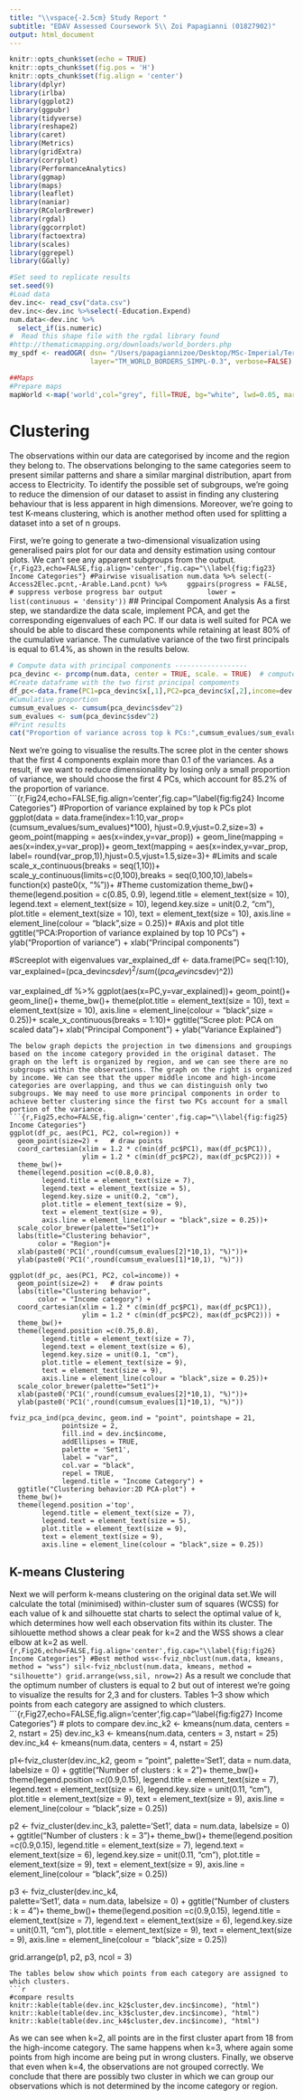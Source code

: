 ```yaml
---
title: "\\vspace{-2.5cm} Study Report "
subtitle: "EDAV Assessed Coursework 5\\ Zoi Papagianni (01827902)"
output: html_document
---
```


```r
knitr::opts_chunk$set(echo = TRUE)
knitr::opts_chunk$set(fig.pos = 'H')
knitr::opts_chunk$set(fig.align = 'center')
library(dplyr)
library(irlba)
library(ggplot2)
library(ggpubr)
library(tidyverse)
library(reshape2)
library(caret)
library(Metrics)
library(gridExtra)
library(corrplot)
library(PerformanceAnalytics)
library(ggmap)
library(maps)
library(leaflet)
library(naniar)
library(RColorBrewer)
library(rgdal)
library(ggcorrplot)
library(factoextra)
library(scales)
library(ggrepel)
library(GGally)

#Set seed to replicate results
set.seed(9)
#Load data
dev.inc<- read_csv("data.csv") 
dev.inc<-dev.inc %>%select(-Education.Expend)
num.data<-dev.inc %>% 
  select_if(is.numeric)
#  Read this shape file with the rgdal library found
#http://thematicmapping.org/downloads/world_borders.php
my_spdf <- readOGR( dsn= "/Users/papagiannizoe/Desktop/MSc-Imperial/Term 2/Data visualisation/Assessments/Assessment_5/TM_WORLD_BORDERS_SIMPL-0.3" , 
                    layer="TM_WORLD_BORDERS_SIMPL-0.3", verbose=FALSE)

##Maps
#Prepare maps
mapWorld <-map('world',col="grey", fill=TRUE, bg="white", lwd=0.05, mar=rep(0,4),border=0, ylim=c(-80,80) )
```

# Clustering
The observations within our data are categorised by income and the region they belong to. The observations belonging to the same categories seem to present similar patterns and share a similar marginal distribution, apart from access to Electricity. To identify the possible set of subgroups, we’re going to reduce the dimension of our dataset to assist in finding any clustering behaviour that is less apparent in high dimensions. Moreover, we're going to test K-means clustering, which is another method often used for splitting a dataset into a set of n groups.

First, we're going to generate a two-dimensional visualization using generalised pairs plot for our data and density estimation using contour plots. We can't see any apparent subgroups from the output. 
```{r,Fig23,echo=FALSE,fig.align='center',fig.cap="\\label{fig:fig23} Income Categories"}
#Pairwise visualisation
num.data %>% select(-Access2Elec.pcnt,-Arable.Land.pcnt) %>%  
  ggpairs(progress = FALSE, # suppress verbose progress bar output
          lower = list(continuous = 'density'))
```
## Principal Compoment Analysis
As a first step, we standardize the data scale, implement PCA, and get the corresponding eigenvalues of each PC. If our data is well suited for PCA we should be able to discard these components while retaining at least 80% of the cumulative variance. The cumulative variance of the two first principals is equal to 61.4%, as shown in the results below.

```r
# Compute data with principal components ------------------
pca_devinc <- prcomp(num.data, center = TRUE, scale. = TRUE)  # compute principal components
#Create dataframe with the two first principal compoments 
df_pc<-data.frame(PC1=pca_devinc$x[,1],PC2=pca_devinc$x[,2],income=dev.inc$income,region=dev.inc$region)
#Cumulative proportion
cumsum_evalues <- cumsum(pca_devinc$sdev^2)
sum_evalues <- sum(pca_devinc$sdev^2)
#Print results
cat("Proportion of variance across top k PCs:",cumsum_evalues/sum_evalues,"\n")
```
Next we're going to visualise the results.The scree plot in the center shows that the first 4 components explain more than 0.1 of the variances. As a result, if we want to reduce dimensionality by losing only a small proportion of variance, we should choose the first 4 PCs, which account for 85.2% of the proportion of variance.
```{r,Fig24,echo=FALSE,fig.align='center',fig.cap="\\label{fig:fig24} Income Categories"}
#Proportion of variance explained by top k PCs plot
ggplot(data = data.frame(index=1:10,var_prop=(cumsum_evalues/sum_evalues)*100),
       hjust=0.9,vjust=0.2,size=3) +
  geom_point(mapping = aes(x=index,y=var_prop)) + 
  geom_line(mapping = aes(x=index,y=var_prop))+
  geom_text(mapping = aes(x=index,y=var_prop, label= round(var_prop,1)),hjust=0.5,vjust=1.5,size=3)+
  #Limits and scale
  scale_x_continuous(breaks = seq(1,10))+
  scale_y_continuous(limits=c(0,100),breaks = seq(0,100,10),labels= function(x) paste0(x, "%"))+
  #Theme customization
  theme_bw()+
  theme(legend.position = c(0.85, 0.9),
        legend.title = element_text(size = 10), 
        legend.text = element_text(size = 10),
        legend.key.size = unit(0.2, "cm"),
        plot.title = element_text(size = 10),
        text = element_text(size = 10),
        axis.line = element_line(colour = "black",size = 0.25))+
  #Axis and plot title
  ggtitle("PCA:Proportion of variance explained by top 10 PCs") +
  ylab("Proportion of variance") + 
  xlab("Principal components")

#Screeplot with eigenvalues
var_explained_df <- data.frame(PC= seq(1:10),
                               var_explained=(pca_devinc$sdev)^2/sum((pca_devinc$sdev)^2))

var_explained_df %>%
  ggplot(aes(x=PC,y=var_explained))+
  geom_point()+
  geom_line()+
  theme_bw()+
  theme(plot.title = element_text(size = 10),
        text = element_text(size = 10),
        axis.line = element_line(colour = "black",size = 0.25))+
  scale_x_continuous(breaks = 1:10)+
  ggtitle("Scree plot: PCA on scaled data")+
  xlab("Principal Component") + 
  ylab("Variance Explained")
```
The below graph depicts the projection in two dimensions and groupings based on the income category provided in the original dataset. The graph on the left is organized by region, and we can see there are no subgroups within the observations. The graph on the right is organized by income. We can see that the upper middle income and high-income categories are overlapping, and thus we can distinguish only two subgroups. We may need to use more principal components in order to achieve better clustering since the first two PCs account for a small portion of the variance.
```{r,Fig25,echo=FALSE,fig.align='center',fig.cap="\\label{fig:fig25} Income Categories"}
ggplot(df_pc, aes(PC1, PC2, col=region)) + 
  geom_point(size=2) +   # draw points
  coord_cartesian(xlim = 1.2 * c(min(df_pc$PC1), max(df_pc$PC1)), 
                  ylim = 1.2 * c(min(df_pc$PC2), max(df_pc$PC2))) +
  theme_bw()+
  theme(legend.position =c(0.8,0.8),
        legend.title = element_text(size = 7), 
        legend.text = element_text(size = 5),
        legend.key.size = unit(0.2, "cm"),
        plot.title = element_text(size = 9),
        text = element_text(size = 9),
        axis.line = element_line(colour = "black",size = 0.25))+
  scale_color_brewer(palette="Set1")+
  labs(title="Clustering behavior", 
       color = "Region")+
  xlab(paste0('PC1(',round(cumsum_evalues[2]*10,1), "%)"))+
  ylab(paste0('PC1(',round(cumsum_evalues[1]*10,1), "%)"))

ggplot(df_pc, aes(PC1, PC2, col=income)) + 
  geom_point(size=2) +   # draw points
  labs(title="Clustering behavior", 
       color = "Income category") + 
  coord_cartesian(xlim = 1.2 * c(min(df_pc$PC1), max(df_pc$PC1)), 
                  ylim = 1.2 * c(min(df_pc$PC2), max(df_pc$PC2))) +
  theme_bw()+
  theme(legend.position =c(0.75,0.8),
        legend.title = element_text(size = 7), 
        legend.text = element_text(size = 6),
        legend.key.size = unit(0.1, "cm"),
        plot.title = element_text(size = 9),
        text = element_text(size = 9),
        axis.line = element_line(colour = "black",size = 0.25))+
  scale_color_brewer(palette="Set1")+
  xlab(paste0('PC1(',round(cumsum_evalues[2]*10,1), "%)"))+
  ylab(paste0('PC1(',round(cumsum_evalues[1]*10,1), "%)"))

fviz_pca_ind(pca_devinc, geom.ind = "point", pointshape = 21, 
             pointsize = 2, 
             fill.ind = dev.inc$income, 
             addEllipses = TRUE,
             palette = 'Set1',
             label = "var",
             col.var = "black",
             repel = TRUE,
             legend.title = "Income Category") +
  ggtitle("Clustering behavior:2D PCA-plot") +
  theme_bw()+
  theme(legend.position ='top',
        legend.title = element_text(size = 7), 
        legend.text = element_text(size = 5),
        plot.title = element_text(size = 9),
        text = element_text(size = 9),
        axis.line = element_line(colour = "black",size = 0.25))
```
## K-means Clustering
Next we will perform k-means clustering on the original data set.We will calculate the total (minimised) within-cluster sum of squares (WCSS) for each value of k and silhouette stat charts to select the optimal value of k, which determines how well each observation fits within its cluster. The sihlouette method shows a clear peak for k=2 and the WSS shows a clear elbow at k=2 as well.
```{r,Fig26,echo=FALSE,fig.align='center',fig.cap="\\label{fig:fig26} Income Categories"}
#Best method
wss<-fviz_nbclust(num.data, kmeans, method = "wss")
sil<-fviz_nbclust(num.data, kmeans, method = "silhouette")
grid.arrange(wss,sil, nrow=2)
```
As a result we conclude that the optimum number of clusters is equal to 2 but out of interest we're going to visualize the results for 2,3 and for clusters. Tables 1–3 show which points from each category are assigned to which clusters.
```{r,Fig27,echo=FALSE,fig.align='center',fig.cap="\\label{fig:fig27} Income Categories"}
# plots to compare
dev.inc_k2 <- kmeans(num.data, centers = 2, nstart = 25)
dev.inc_k3 <- kmeans(num.data, centers = 3, nstart = 25)
dev.inc_k4 <- kmeans(num.data, centers = 4, nstart = 25)

p1<-fviz_cluster(dev.inc_k2, geom = "point",
             palette='Set1',
             data = num.data,
             labelsize = 0) + 
  ggtitle("Number of clusters : k = 2")+
  theme_bw()+
  theme(legend.position =c(0.9,0.15),
        legend.title = element_text(size = 7), 
        legend.text = element_text(size = 6),
        legend.key.size = unit(0.11, "cm"),
        plot.title = element_text(size = 9),
        text = element_text(size = 9),
        axis.line = element_line(colour = "black",size = 0.25))

p2 <- fviz_cluster(dev.inc_k3,
                   palette='Set1',
                   data = num.data,
                   labelsize = 0) + 
  ggtitle("Number of clusters : k = 3")+
  theme_bw()+
  theme(legend.position =c(0.9,0.15),
        legend.title = element_text(size = 7), 
        legend.text = element_text(size = 6),
        legend.key.size = unit(0.11, "cm"),
        plot.title = element_text(size = 9),
        text = element_text(size = 9),
        axis.line = element_line(colour = "black",size = 0.25))

p3 <- fviz_cluster(dev.inc_k4,    
                   palette='Set1',
                   data = num.data,
                   labelsize = 0) + 
  ggtitle("Number of clusters : k = 4")+
  theme_bw()+
  theme(legend.position =c(0.9,0.15),
        legend.title = element_text(size = 7), 
        legend.text = element_text(size = 6),
        legend.key.size = unit(0.11, "cm"),
        plot.title = element_text(size = 9),
        text = element_text(size = 9),
        axis.line = element_line(colour = "black",size = 0.25))

grid.arrange(p1, p2, p3, ncol = 3)
```
The tables below show which points from each category are assigned to which clusters.
```r
#compare results
knitr::kable(table(dev.inc_k2$cluster,dev.inc$income), "html")
knitr::kable(table(dev.inc_k3$cluster,dev.inc$income), "html")
knitr::kable(table(dev.inc_k4$cluster,dev.inc$income), "html")
```
As we can see when k=2, all points are in the first cluster apart from 18 from the high-income category. The same happens when k=3, where again some points from high income are being put in wrong clusters. Finally, we observe that even when k=4, the observations are not grouped correctly. We conclude that there are possibly two cluster in which we can group our observations which is not determined by the income category or region.
